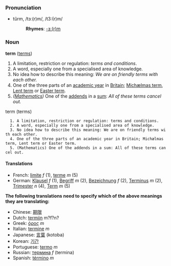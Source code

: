 ===Pronunciation===
*tûrm, /tɜː(r)m/, /t3:(r)m/
*:'''Rhymes''': [[Rhymes:English:-ɜː(r)m|-ɜː(r)m]]

===Noun===
'''term''' ([[terms]])

# A limitation, restriction or regulation: ''terms and conditions''.
# A word, especially one from a specialised area of knowledge.
# No idea how to describe this meaning: ''We are on friendly terms with each other.''
# One of the three parts of an [[academic year]] in [[Britain]]; [[Michælmas term]], [[Lent term]] or [[Easter term]].
# ''([[Mathematics]])'' One of the [[addend]]s in a [[sum]]: ''All of these terms cancel out.''

term (terms)

   1. A limitation, restriction or regulation: terms and conditions.
   2. A word, especially one from a specialised area of knowledge.
   3. No idea how to describe this meaning: We are on friendly terms with each other.
   4. One of the three parts of an academic year in Britain; Michælmas term, Lent term or Easter term.
   5. (Mathematics) One of the addends in a sum: All of these terms cancel out. 

====Translations====
*French: [[limite]] ''f'' (1), [[terme]] ''m'' (5)
*German: [[Klausel]] ''f'' (1), [[Begriff]] ''m'' (2), [[Bezeichnung]] ''f'' (2), [[Terminus]] ''m'' (2), [[Trimester]] ''n'' (4), [[Term]] ''m'' (5)

'''The following translations need to specify which of the above meanings they are translating:'''
*Chinese: [[期限]]
*Dutch: [[termijn]] m?f?n?
*Greek: [[όρος]] ''m''
*Italian: [[termine]] ''m''
*Japanese: [[言葉]] (kotoba)
*Korean: [[기간]]
*Portuguese: [[termo]] ''m''
*Russian: [[термина]] ''f'' (termina)
*Spanish: [[término]] ''m''